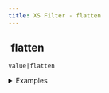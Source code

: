 ```yaml
---
title: XS Filter - flatten
---
```


## <img src="../assets/docuBadge (11).png" alt="" data-size="line"> flatten <a href="#xs-flatten" id="xs-flatten"></a>

`value|flatten`

<details>

<summary>Examples</summary>

```javascript
[[1,2],[3,4]]|flatten    // Returns [1,2,3,4]
[1,[2,[3]]]|flatten      // Returns [1,2,3]
```

</details>
